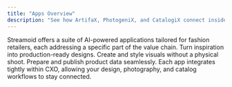 ```yaml
---
title: "Apps Overview"
description: "See how ArtifaX, PhotogeniX, and CatalogiX connect inside Streamoid CXO."
---
```


<Info>
Streamoid offers a suite of AI-powered applications tailored for fashion retailers, each addressing a specific part of the value chain.
</Info>

<CardGroup>
  <Card title="ArtifaX" icon="palette">
  Turn inspiration into production-ready designs.
  </Card>

  <Card title="PhotogeniX" icon="camera">
  Create and style visuals without a physical shoot.
  </Card>

  <Card title="CatalogiX" icon="database">
  Prepare and publish product data seamlessly.
  </Card>
</CardGroup>

<Tip>
Each app integrates tightly within CXO, allowing your design, photography, and catalog workflows to stay connected.
</Tip>
